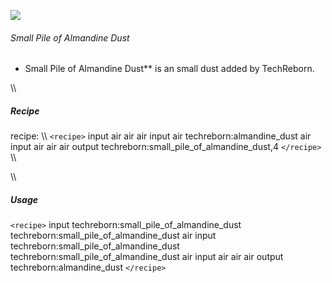![](/mods/techreborn/small_pile_of_almandine_dust.png)

###### Small Pile of Almandine Dust

- Small Pile of Almandine Dust** is an small dust added by
        TechReborn.

\\\\

##### Recipe

<Mcitem id="minecraft:crafting_table"/> recipe: \\\\
`<recipe>` input air air air input air techreborn:almandine_dust
air input air air air output techreborn:small_pile_of_almandine_dust,4
`</recipe>` \\\\

\\\\

##### Usage

`<recipe>` input techreborn:small_pile_of_almandine_dust
techreborn:small_pile_of_almandine_dust air input
techreborn:small_pile_of_almandine_dust
techreborn:small_pile_of_almandine_dust air input air air air output
techreborn:almandine_dust `</recipe>`

